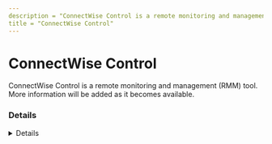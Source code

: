 ```yaml
---
description = "ConnectWise Control is a remote monitoring and management (RMM) tool. More information will be added as it becomes available."
title = "ConnectWise Control"
---
```




# ConnectWise Control

ConnectWise Control is a remote monitoring and management (RMM) tool. More information will be added as it becomes available.

### Details
<Details author={""}
         category={""}
         created={""}
         website={""}
         lastModified={""}
         privileges={""}
         free={ "" }
         verification={""}
/>

#### Installation Paths
<Card code={ ["connectwisechat-customer.exe", "connectwisecontrol.client.exe", "screenconnect.windowsclient.exe"] }/>





### Forensic Artifacts




#### Network Artifacts
<EuiSpacer size="xl"/>
<NetworkArtifactsTable data={ [{"Description": "Known remote domains", "Domains": ["live.screenconnect.com", "control.connectwise.com"], "Ports": []}] }/>




### Detections
- Detects potential network activity of ConnectWise Control RMM tool
  - [Sigma Rule](https://github.com/magicsword-io/LOLRMM/blob/main/detections/sigma/connectwise_control_network_sigma.yml)
- Detects potential processes activity of ConnectWise Control RMM tool
  - [Sigma Rule](https://github.com/magicsword-io/LOLRMM/blob/main/detections/sigma/connectwise_control_processes_sigma.yml)


